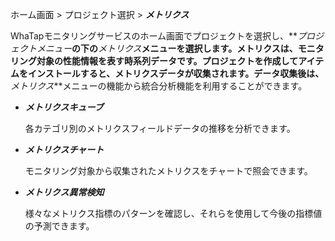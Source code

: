 ホーム画面 > プロジェクト選択 > **_メトリクス_**

WhaTapモニタリングサービスのホーム画面でプロジェクトを選択し、**_プロジェクトメニュー_**の下の**_メトリクス_**メニューを選択します。メトリクスは、モニタリング対象の性能情報を表す時系列データです。プロジェクトを作成してアイテムをインストールすると、メトリクスデータが収集されます。データ収集後は、**_メトリクス_**メニューの機能から統合分析機能を利用することができます。

- **_メトリクスキューブ_**

  各カテゴリ別のメトリクスフィールドデータの推移を分析できます。

- **_メトリクスチャート_**

  モニタリング対象から収集されたメトリクスをチャートで照会できます。

- **_メトリクス異常検知_**

  様々なメトリクス指標のパターンを確認し、それらを使用して今後の指標値の予測できます。
